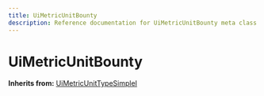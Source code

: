 ```yaml
---
title: UiMetricUnitBounty
description: Reference documentation for UiMetricUnitBounty meta class
---
```



# UiMetricUnitBounty

**Inherits from:** [UiMetricUnitTypeSimpleI](/classes/uimetricunittypesimplei)

<ClassDetails file="/db/classes/UiMetricUnitBounty.a6037439c584.json" />
